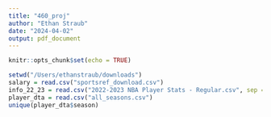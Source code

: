 ```yaml
---
title: "460_proj"
author: "Ethan Straub"
date: "2024-04-02"
output: pdf_document
---
```


```r
knitr::opts_chunk$set(echo = TRUE)
```

```r
setwd("/Users/ethanstraub/downloads")
salary = read.csv("sportsref_download.csv")
info_22_23 = read.csv("2022-2023 NBA Player Stats - Regular.csv", sep = ";")
player_dta = read.csv("all_seasons.csv")
unique(player_dta$season)
```

